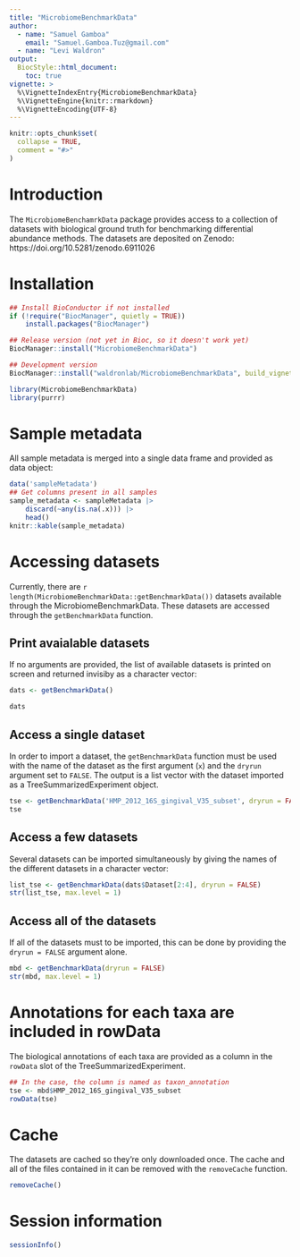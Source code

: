 ```yaml
---
title: "MicrobiomeBenchmarkData"
author:
  - name: "Samuel Gamboa"
    email: "Samuel.Gamboa.Tuz@gmail.com"
  - name: "Levi Waldron"
output: 
  BiocStyle::html_document:
    toc: true
vignette: >
  %\VignetteIndexEntry{MicrobiomeBenchmarkData}
  %\VignetteEngine{knitr::rmarkdown}
  %\VignetteEncoding{UTF-8}
---
```


```r
knitr::opts_chunk$set(
  collapse = TRUE,
  comment = "#>"
)
```

# Introduction

The `MicrobiomeBenchamrkData` package provides access to a collection of 
datasets with biological ground truth for benchmarking differential 
abundance methods. The datasets are deposited on Zenodo:
https://doi.org/10.5281/zenodo.6911026

# Installation

```r
## Install BioConductor if not installed
if (!require("BiocManager", quietly = TRUE))
    install.packages("BiocManager")

## Release version (not yet in Bioc, so it doesn't work yet)
BiocManager::install("MicrobiomeBenchmarkData")

## Development version
BiocManager::install("waldronlab/MicrobiomeBenchmarkData", build_vignettes = TRUE)
```

```r
library(MicrobiomeBenchmarkData)
library(purrr)
```

# Sample metadata

All sample metadata is merged into a single data frame and provided as data
object:

```r
data('sampleMetadata')
## Get columns present in all samples
sample_metadata <- sampleMetadata |> 
    discard(~any(is.na(.x))) |> 
    head()
knitr::kable(sample_metadata)
```

# Accessing datasets

Currently, there are `r length(MicrobiomeBenchmarkData::getBenchmarkData())`
datasets available through the MicrobiomeBenchmarkData. These datasets are
accessed through the `getBenchmarkData` function.

## Print avaialable datasets

If no arguments are provided, the list of available datasets is printed on
screen and returned invisiby as a character vector:

```r
dats <- getBenchmarkData()
```
```r
dats
```

## Access a single dataset

In order to import a dataset, the `getBenchmarkData` function must be used with the
name of the dataset as the first argument (`x`) and the `dryrun` argument set
to `FALSE`. The output is a list vector with the dataset imported as a
TreeSummarizedExperiment object.

```r
tse <- getBenchmarkData('HMP_2012_16S_gingival_V35_subset', dryrun = FALSE)[[1]]
tse
```

## Access a few datasets

Several datasets can be imported simultaneously by giving the names of the 
different datasets in a character vector:

```r
list_tse <- getBenchmarkData(dats$Dataset[2:4], dryrun = FALSE)
str(list_tse, max.level = 1)
```

## Access all of the datasets

If all of the datasets must to be imported, this can be done by providing
the `dryrun = FALSE` argument alone.

```r
mbd <- getBenchmarkData(dryrun = FALSE)
str(mbd, max.level = 1)
```

# Annotations for each taxa are included in rowData

The biological annotations of each taxa are provided as a column in the
`rowData` slot of the TreeSummarizedExperiment.

```r
## In the case, the column is named as taxon_annotation 
tse <- mbd$HMP_2012_16S_gingival_V35_subset
rowData(tse)
```

# Cache 

The datasets are cached so they're only downloaded once. The cache and all of
the files contained in it can be removed with the `removeCache` function.

```r
removeCache()
```


# Session information

```r
sessionInfo()
```

